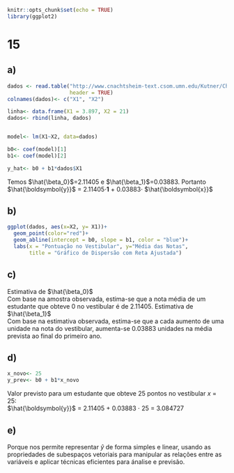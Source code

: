 

```r
knitr::opts_chunk$set(echo = TRUE)
library(ggplot2)
```

# 15
## a) 

```r
dados <- read.table("http://www.cnachtsheim-text.csom.umn.edu/Kutner/Chapter%20%201%20Data%20Sets/CH01PR19.txt",
                    header = TRUE)
colnames(dados)<- c("X1", "X2")

linha<- data.frame(X1 = 3.897, X2 = 21)
dados<- rbind(linha, dados)


model<- lm(X1~X2, data=dados)

b0<- coef(model)[1]
b1<- coef(model)[2]

y_hat<- b0 + b1*dados$X1

```

Temos $\hat{\beta_0}$=2.11405 e $\hat{\beta_1}$=0.03883.
Portanto $\hat{\boldsymbol{y}}$ = 2.11405$\cdot$$\mathbf{1}$ + 0.03883$\cdot$ $\hat{\boldsymbol{x}}$

## b)
```r

ggplot(dados, aes(x=X2, y= X1))+
  geom_point(color="red")+
  geom_abline(intercept = b0, slope = b1, color = "blue")+
  labs(x = "Pontuação no Vestibular", y="Média das Notas", 
       title = "Gráfico de Dispersão com Reta Ajustada")

```

## c)

Estimativa de $\hat{\beta_0}$ <br>
Com base na amostra observada, estima-se que a nota média de um estudante que obteve 0 no vestibular é de 2.11405.
Estimativa de $\hat{\beta_1}$ <br>
Com base na estimativa observada, estima-se que a cada aumento de uma unidade na nota do vestibular, aumenta-se  0.03883 unidades na média prevista ao final do primeiro ano.

## d)
```r

x_novo<- 25
y_prev<- b0 + b1*x_novo

```

Valor previsto para um estudante que obteve 25 pontos no vestibular $x$ = 25: <br>
$\hat{\boldsymbol{y}}$ = 2.11405 + 0.03883 $\cdot$ 25 = 3.084727

## e)

Porque nos permite representar $\hat{y}$ de forma simples e linear, usando as propriedades de subespaços vetoriais para manipular as relações entre as variáveis e aplicar técnicas eficientes para ánalise e previsão.
